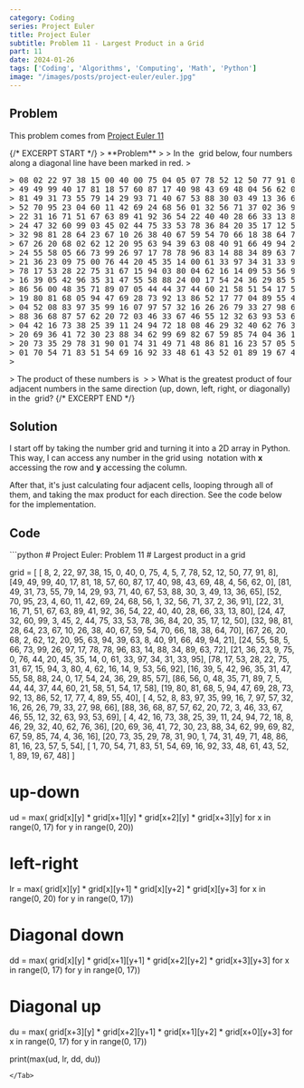 ```yaml
---
category: Coding
series: Project Euler
title: Project Euler
subtitle: Problem 11 - Largest Product in a Grid
part: 11
date: 2024-01-26
tags: ['Coding', 'Algorithms', 'Computing', 'Math', 'Python']
image: "/images/posts/project-euler/euler.jpg"
---
```


## Problem

This problem comes from [Project Euler 11](https://projecteuler.net/problem=11)

<div class="max-md:hidden">
{/* EXCERPT START */}
> **Problem**
> 
> In the <Math equation="20 \times 20" /> grid below, four numbers along a diagonal line have been marked in red.
> <pre>
> 08 02 22 97 38 15 00 40 00 75 04 05 07 78 52 12 50 77 91 08
> 49 49 99 40 17 81 18 57 60 87 17 40 98 43 69 48 04 56 62 00
> 81 49 31 73 55 79 14 29 93 71 40 67 53 88 30 03 49 13 36 65
> 52 70 95 23 04 60 11 42 69 24 68 56 01 32 56 71 37 02 36 91
> 22 31 16 71 51 67 63 89 41 92 36 54 22 40 40 28 66 33 13 80
> 24 47 32 60 99 03 45 02 44 75 33 53 78 36 84 20 35 17 12 50
> 32 98 81 28 64 23 67 10 <span class="text-red-500">26</span> 38 40 67 59 54 70 66 18 38 64 70
> 67 26 20 68 02 62 12 20 95 <span class="text-red-500">63</span> 94 39 63 08 40 91 66 49 94 21
> 24 55 58 05 66 73 99 26 97 17 <span class="text-red-500">78</span> 78 96 83 14 88 34 89 63 72
> 21 36 23 09 75 00 76 44 20 45 35 <span class="text-red-500">14</span> 00 61 33 97 34 31 33 95
> 78 17 53 28 22 75 31 67 15 94 03 80 04 62 16 14 09 53 56 92
> 16 39 05 42 96 35 31 47 55 58 88 24 00 17 54 24 36 29 85 57
> 86 56 00 48 35 71 89 07 05 44 44 37 44 60 21 58 51 54 17 58
> 19 80 81 68 05 94 47 69 28 73 92 13 86 52 17 77 04 89 55 40
> 04 52 08 83 97 35 99 16 07 97 57 32 16 26 26 79 33 27 98 66
> 88 36 68 87 57 62 20 72 03 46 33 67 46 55 12 32 63 93 53 69
> 04 42 16 73 38 25 39 11 24 94 72 18 08 46 29 32 40 62 76 36
> 20 69 36 41 72 30 23 88 34 62 99 69 82 67 59 85 74 04 36 16
> 20 73 35 29 78 31 90 01 74 31 49 71 48 86 81 16 23 57 05 54
> 01 70 54 71 83 51 54 69 16 92 33 48 61 43 52 01 89 19 67 48
> </pre>
> The product of these numbers is <Math equation="26 \times 63 \times 78 \times 14 = 1788696" />
> 
> What is the greatest product of four adjacent numbers in the same direction (up, down, left, right, or diagonally) in the <Math equation="20 \times 20" /> grid?
{/* EXCERPT END */}
</div>

## Solution

I start off by taking the number grid and turning it into a 2D array in Python. This way, I can access any number in the grid using <Math equation=" [x][y] " /> notation with **x** accessing the row and **y** accessing the column.

After that, it's just calculating four adjacent cells, looping through all of them, and taking the max product for each direction. See the code below for the implementation.

## Code

<Tab url="https://github.com/zlaast/Project-Euler/blob/main/Problems%20%5B1-100)/problem11.py" tab="problem11.py" >
```python
# Project Euler: Problem 11
# Largest product in a grid

grid = [
    [ 8,  2, 22, 97, 38, 15,  0, 40,  0, 75,  4,  5,  7, 78, 52, 12, 50, 77, 91,  8],
    [49, 49, 99, 40, 17, 81, 18, 57, 60, 87, 17, 40, 98, 43, 69, 48,  4, 56, 62,  0],
    [81, 49, 31, 73, 55, 79, 14, 29, 93, 71, 40, 67, 53, 88, 30,  3, 49, 13, 36, 65],
    [52, 70, 95, 23,  4, 60, 11, 42, 69, 24, 68, 56,  1, 32, 56, 71, 37,  2, 36, 91],
    [22, 31, 16, 71, 51, 67, 63, 89, 41, 92, 36, 54, 22, 40, 40, 28, 66, 33, 13, 80],
    [24, 47, 32, 60, 99,  3, 45,  2, 44, 75, 33, 53, 78, 36, 84, 20, 35, 17, 12, 50],
    [32, 98, 81, 28, 64, 23, 67, 10, 26, 38, 40, 67, 59, 54, 70, 66, 18, 38, 64, 70],
    [67, 26, 20, 68,  2, 62, 12, 20, 95, 63, 94, 39, 63,  8, 40, 91, 66, 49, 94, 21],
    [24, 55, 58,  5, 66, 73, 99, 26, 97, 17, 78, 78, 96, 83, 14, 88, 34, 89, 63, 72],
    [21, 36, 23,  9, 75,  0, 76, 44, 20, 45, 35, 14,  0, 61, 33, 97, 34, 31, 33, 95],
    [78, 17, 53, 28, 22, 75, 31, 67, 15, 94,  3, 80,  4, 62, 16, 14,  9, 53, 56, 92],
    [16, 39,  5, 42, 96, 35, 31, 47, 55, 58, 88, 24,  0, 17, 54, 24, 36, 29, 85, 57],
    [86, 56,  0, 48, 35, 71, 89,  7,  5, 44, 44, 37, 44, 60, 21, 58, 51, 54, 17, 58],
    [19, 80, 81, 68,  5, 94, 47, 69, 28, 73, 92, 13, 86, 52, 17, 77,  4, 89, 55, 40],
    [ 4, 52,  8, 83, 97, 35, 99, 16,  7, 97, 57, 32, 16, 26, 26, 79, 33, 27, 98, 66],
    [88, 36, 68, 87, 57, 62, 20, 72,  3, 46, 33, 67, 46, 55, 12, 32, 63, 93, 53, 69],
    [ 4, 42, 16, 73, 38, 25, 39, 11, 24, 94, 72, 18,  8, 46, 29, 32, 40, 62, 76, 36],
    [20, 69, 36, 41, 72, 30, 23, 88, 34, 62, 99, 69, 82, 67, 59, 85, 74,  4, 36, 16],
    [20, 73, 35, 29, 78, 31, 90,  1, 74, 31, 49, 71, 48, 86, 81, 16, 23, 57,  5, 54],
    [ 1, 70, 54, 71, 83, 51, 54, 69, 16, 92, 33, 48, 61, 43, 52,  1, 89, 19, 67, 48]
]

# up-down
ud = max(
    grid[x][y] *
    grid[x+1][y] *
    grid[x+2][y] *
    grid[x+3][y]
    for x in range(0, 17)
    for y in range(0, 20))

# left-right
lr = max(
    grid[x][y] *
    grid[x][y+1] *
    grid[x][y+2] *
    grid[x][y+3]
    for x in range(0, 20)
    for y in range(0, 17))


# Diagonal down
dd = max(
    grid[x][y] *
    grid[x+1][y+1] *
    grid[x+2][y+2] *
    grid[x+3][y+3]
    for x in range(0, 17)
    for y in range(0, 17))

# Diagonal up
du = max(
    grid[x+3][y] *
    grid[x+2][y+1] *
    grid[x+1][y+2] *
    grid[x+0][y+3]
    for x in range(0, 17)
    for y in range(0, 17))

print(max(ud, lr, dd, du))
```
</Tab>